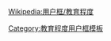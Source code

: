 {{userbox
| border-c = #00356B
| id       = <span style="color:#000000">IOWA</span>
| id-c     = #FFCD00
| id-s     = 
| id-op    = 
| info     = <span style="color:#FFCD00">这个用户是</span>'''[[爱荷华大学|<span style="color:#FFCD00;font-family:Kaiti;font-size:14pt">爱荷华大学</span>]]'''<br /><span style="color:#FFCD00">的学生、校友、或教职人员。</span>
| info-a   = center
| info-c   = #000000
| info-fc  = #fff
| info-s   = 9
| usercategory  =
| nocat = {{{nocat|}}}
}}
<includeonly>[[Category:爱荷华大学维基人|{{PAGENAME}}]]</includeonly>
<noinclude>
<div style="clear:both">


[[Wikipedia:用户框/教育程度]]
[[Category:教育程度用户框模板]]
</noinclude>